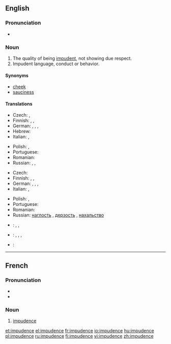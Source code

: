 ==English==

===Pronunciation===
* {{audio-IPA|en-us-impudent.ogg|/ˈɪmpyədəns/ (US)}}

===Noun===
{{en-noun|-}}

# The quality of being [[impudent]], not showing due respect.
# Impudent language, conduct or behavior.

====Synonyms====
* [[cheek]]
* [[sauciness]]

====Translations====
{{trans-top|quality of being impudent}}
* Czech: {{t-|cs|drzost|f}},  {{t-|cs|nestydatost|f}}
* Finnish: {{t-|fi|röyhkeys}}, {{t|fi|häpeämättömyys}}, {{t|fi|julkeus}}
* German: {{t-|de|Flegelei|f}}, {{t+|de|Frechheit|f}}, {{t-|de|Unverschämtheit|f}}, {{t-|de|Vermessenheit|f}}
* Hebrew: {{t|he|עזות-מצח|f|tr=azút-métzakh|sc=Hebr}}
* Italian: {{t-|it|impudenza|f}},  {{t+|it|sfrontatezza|f}}
{{trans-mid}}
* Polish: {{t-|pl|bezczelność|f}}, {{t-|pl|zuchwalstwo|n}}
* Portuguese: {{t|pt|imprudência|f}}
* Romanian: {{t-|ro|obrăznicie|f}}
* Russian: {{t+|ru|наглость|f}}, {{t+|ru|дерзость|f}}, {{t+|ru|нахальство|n}}
{{trans-bottom}}

{{trans-top|impudent language, conduct or behavior}}
* Czech: {{t-|cs|drzost|f}}
* Finnish: {{t-|fi|röyhkeys}}, {{t|fi|häpeämättömyys}}, {{t|fi|julkeus}}
* German: {{t-|de|Flegelei|f}}, {{t+|de|Frechheit|f}}, {{t-|de|Unverschämtheit|f}}, {{t-|de|Vermessenheit|f}}
* Italian: {{t-|it|impudenza|f}},  {{t+|it|sfrontatezza|f}}
{{trans-mid}}
* Polish: {{t-|pl|bezczelność|f}}, {{t-|pl|zuchwalstwo|n}}
* Portuguese: {{t|pt|imprudência|f}}
* Romanian: {{t-|ro|obrăznicie|f}}
* Russian: [[наглость]] {{f}}, [[дерзость]] {{f}}, [[нахальство]] {{n}}
{{trans-bottom}}

{{checktrans-top}}
* {{ttbc|Chinese}}: {{t-|cmn|厚脸皮|sc=Hani}}, {{t-|cmn|厚颜|sc=Hani}}, {{t-|cmn|无耻|sc=Hani}}
* {{ttbc|Estonian}}: {{t|et|lugupidamatus}}, {{t|et|ninakus}}, {{t|et|häbematus}}, {{t|et|jultumus}}
* {{ttbc|French}}: {{t+|fr|impudence|f}}
{{trans-bottom}}

----

==French==

===Pronunciation===
* {{IPA|/ɛ̃.py.dɑ̃s/|lang=fr}}
* {{homophones|impudences}}

===Noun===
{{fr-noun|f}}

# [[#English|impudence]]

[[et:impudence]]
[[el:impudence]]
[[fr:impudence]]
[[io:impudence]]
[[hu:impudence]]
[[pl:impudence]]
[[ru:impudence]]
[[fi:impudence]]
[[vi:impudence]]
[[zh:impudence]]